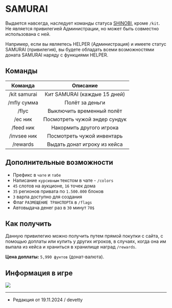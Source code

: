 # SAMURAI

Выдается навсегда, наследует команды статуса [SHINOBI](https://www.etty.su/docs/wiki/donate/shinobi), кроме ```/kit```. Не является привилегией Администрации, но может быть совместно использована с ней.

Например, если вы являетесь HELPER (Администрация) и имеете статус SAMURAI (привилегия), вы будете обладать всеми возможностями доната SAMURAI наряду с функциями HELPER.

## Команды

| Команда | Описание |
| :---------: | :---------: |
| /kit samurai | Кит SAMURAI (каждые 15 дней) |
| /mfly сумма | Полёт за деньги |
| /flyc | Выключить временный полёт |
| /ec ник | Посмотреть чужой эндер сундук |
| /feed ник | Накормить другого игрока |
| /invsee ник | Посмотреть чужой инвентарь |
| /rewards | Выдать донат игроку из кейса |

## Дополнительные возможности

- Префикс в ```чате``` и ```табе```
- Написание ```курсивным``` текстом в чате - ```/colors```
- ```45``` слотов на аукционе, ```16``` точек дома
- ```35``` регионов привата по ```1.500.000``` блоков
- ```3``` варпа доступно для создания
- Флаг ```РАЗМЕЩЕНИЕ ТРАНСПОРТА``` в ```/flags```
- Автовыдача денег раз в ```30``` минут ```70$```

## Как получить

Данную привилегию можно получить путем прямой покупки с сайта, с помощью доплаты или купить у других игроков, в случаях, когда она им выпала из кейса и храниться в хранилище наград ```/rewards```.

**Цена доплаты:** ```5,990 фунтов``` (донат-валюта).

## Информация в игре

<img src="https://api.etty.su/wiki/donate/samurai.png" />

--------

- Редакция от 19.11.2024 / devetty
